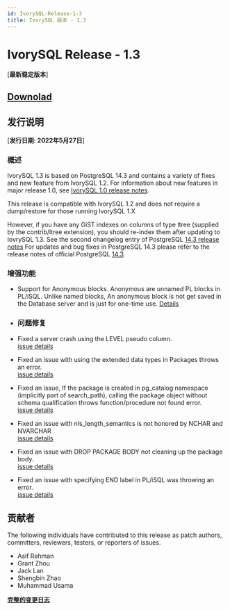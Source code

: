 ```yaml
---
id: IvorySQL-Release-1-3
title: IvorySQL 版本 - 1.3
---
```


# IvorySQL Release - 1.3
[**最新稳定版本**]

## [**Downolad**](https://github.com/IvorySQL/IvorySQL/releases/tag/Ivory_REL_1_3)

## 发行说明
[**发行日期: 2022年5月27日**]

### 概述

IvorySQL 1.3 is based on PostgreSQL 14.3 and contains a variety of fixes and new feature from IvorySQL 1.2.
For information about new features in major release 1.0, see [IvorySQL 1.0 release notes](ivorysql-v1-0-release-page).  


This release is compatible with IvorySQL 1.2 and does not require a dump/restore for those running IvorySQL 1.X

However, if you have any GiST indexes on columns of type ltree (supplied by the contrib/ltree extension),
you should re-index them after updating to IovrySQL 1.3.
See the second changelog entry of PostgreSQL [14.3 release notes](https://www.postgresql.org/docs/release/14.3/)
For updates and bug fixes in PostgreSQL 14.3 please refer to the release notes of official PostgreSQL [14.3](https://www.postgresql.org/docs/release/14.3/).


### 增强功能

- Support for Anonymous blocks.
    Anonymous are unnamed PL blocks in PL/iSQL.
    Unlike named blocks, An anonymous block is not get saved in the Database server and is just for one-time use.
    [Details](https://github.com/IvorySQL/IvorySQL/issues/56)

- ### 问题修复

- Fixed a server crash using the LEVEL pseudo column.  
    [issue details](https://github.com/IvorySQL/IvorySQL/issues/80)

- Fixed an issue with using the extended data types in Packages throws an error.  
    [issue details](https://github.com/IvorySQL/IvorySQL/pull/91)

- Fixed an issue, If the package is created in pg_catalog namespace (implicitly part of search_path), calling the package object without schema qualification throws function/procedure not found error.  
    [issue details](https://github.com/IvorySQL/IvorySQL/issues/88)

- Fixed an issue with nls_length_semantics is not honored by NCHAR and NVARCHAR  
    [issue details](https://github.com/IvorySQL/IvorySQL/issues/46)

- Fixed an issue with DROP PACKAGE BODY not cleaning up the package body.  
    [issue details](https://github.com/IvorySQL/IvorySQL/issues/107)

- Fixed an issue with specifying END label in PL/iSQL was throwing an error.  
    [issue details](https://github.com/IvorySQL/IvorySQL/issues/67)


## 贡献者
The following individuals have contributed to this release as patch authors,
committers, reviewers, testers, or reporters of issues.

- Asif Rehman
- Grant Zhou
- Jack Lan
- Shengbin Zhao
- Muhammad Usama

**[完整的变更日志](https://github.com/IvorySQL/IvorySQL/commits/Ivory_REL_1_3)**

